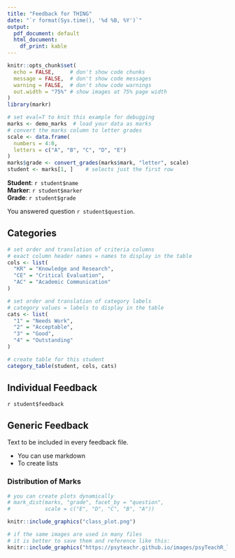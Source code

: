 ---
title: "Feedback for THING"
date: "`r format(Sys.time(), '%d %B, %Y')`"
output:
  pdf_document: default
  html_document:
    df_print: kable
---

```{r setup, include = FALSE}
knitr::opts_chunk$set(
  echo = FALSE,     # don't show code chunks
  message = FALSE,  # don't show code messages
  warning = FALSE,  # don't show code warnings
  out.width = "75%" # show images at 75% page width
)
library(markr)
```

```{r, eval=F}
# set eval=T to knit this example for debugging
marks <- demo_marks  # load your data as marks
# convert the marks column to letter grades
scale <- data.frame(
  numbers = 4:0,
  letters = c("A", "B", "C", "D", "E")
)
marks$grade <- convert_grades(marks$mark, "letter", scale)
student <- marks[1, ]    # selects just the first row
```

**Student**: `r student$name`  
**Marker**: `r student$marker`  
**Grade**: `r student$grade`

You answered question `r student$question`.

## Categories

```{r}
# set order and translation of criteria columns
# exact column header names = names to display in the table
cols <- list(
  "KR" = "Knowledge and Research",
  "CE" = "Critical Evaluation",
  "AC" = "Academic Communication"
)

# set order and translation of category labels
# category values = labels to display in the table
cats <- list(
  "1" = "Needs Work",
  "2" = "Acceptable",
  "3" = "Good",
  "4" = "Outstanding"
)

# create table for this student
category_table(student, cols, cats)
```

## Individual Feedback

`r student$feedback`

## Generic Feedback

Text to be included in every feedback file.

* You can use markdown
* To create lists

### Distribution of Marks

```{r, fig.alt="A plot showing the distribution of marks for questions A and B. "}
# you can create plots dynamically
# mark_dist(marks, "grade", facet_by = "question", 
#           scale = c("E", "D", "C", "B", "A"))

knitr::include_graphics("class_plot.png")
```


```{r, fig.align='right', out.width="25%", fig.alt="#psyTeachR logo in rainbow colours with the words Reproducible and Research after the R"}
# if the same images are used in many files 
# it is better to save them and reference like this:
knitr::include_graphics("https://psyteachr.github.io/images/psyTeachR_logo.png")
```




